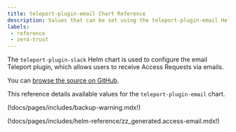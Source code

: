 ```yaml
---
title: teleport-plugin-email Chart Reference
description: Values that can be set using the teleport-plugin-email Helm chart
labels:
 - reference
 - zero-trust
---
```


The `teleport-plugin-slack` Helm chart is used to configure the email Teleport plugin, which allows users to receive Access Requests via emails.

You can [browse the source on GitHub](https://github.com/gravitational/teleport/tree/v(=teleport.version=)/examples/chart/access/email).

This reference details available values for the `teleport-plugin-email` chart.

(!docs/pages/includes/backup-warning.mdx!)

(!docs/pages/includes/helm-reference/zz_generated.access-email.mdx!)
